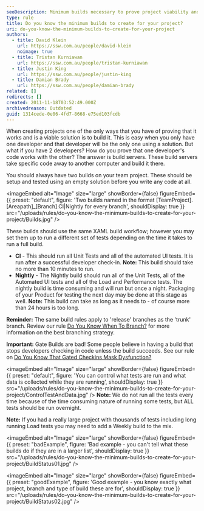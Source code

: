 ```yaml
---
seoDescription: Minimum builds necessary to prove project viability and success include CI and Nightly builds, with CI running unit tests and automated UI tests after successful check-ins, and Nightly building running all tests, including load and performance testing.
type: rule
title: Do you know the minimum builds to create for your project?
uri: do-you-know-the-minimum-builds-to-create-for-your-project
authors:
  - title: David Klein
    url: https://ssw.com.au/people/david-klein
    noimage: true
  - title: Tristan Kurniawan
    url: https://ssw.com.au/people/tristan-kurniawan
  - title: Justin King
    url: https://ssw.com.au/people/justin-king
  - title: Damian Brady
    url: https://ssw.com.au/people/damian-brady
related: []
redirects: []
created: 2011-11-18T03:52:49.000Z
archivedreason: Outdated
guid: 1314cede-0e06-4fd7-8668-e75ed103fcdb
---
```


When creating projects one of the only ways that you have of proving that it works and is a viable solution is to build it. This is easy when you only have one developer and that developer will be the only one using a solution. But what if you have 2 developers? How do you prove that one developer's code works with the other? The answer is build servers. These build servers take specific code away to another computer and build it there.

You should always have two builds on your team project. These should be setup and tested using an empty solution before you write any code at all.

<imageEmbed
  alt="Image"
  size="large"
  showBorder={false}
  figureEmbed={{
    preset: "default",
    figure: 'Two builds named in the format [TeamProject].[Areapath]_[Branch].CI|Nightly for every branch',
    shouldDisplay: true
  }}
  src="/uploads/rules/do-you-know-the-minimum-builds-to-create-for-your-project/Builds.jpg"
/>

These builds should use the same XAML build workflow; however you may set them up to run a different set of tests depending on the time it takes to run a full build.

- **CI** - This should run all Unit Tests and all of the automated UI tests. It is run after a successful developer check-in.
  **Note:** This build should take no more than 10 minutes to run.
- **Nightly** - The Nightly build should run all of the Unit Tests, all of the Automated UI tests and all of the Load and Performance tests. The nightly build is time consuming and will run but once a night. Packaging of your Product for testing the next day may be done at this stage as well.
  **Note:** This build can take as long as it needs to - of course more than 24 hours is too long.

**Reminder:** The same build rules apply to 'release' branches as the 'trunk' branch. Review our rule [Do You Know When To Branch?](/do-you-know-when-to-branch) for more information on the best branching strategy.

**Important:** Gate Builds are bad! Some people believe in having a build that stops developers checking in code unless the build succeeds. See our rule on [Do You Know That Gated Checkins Mask Dysfunction?](/do-you-know-that-gated-checkins-mask-dysfunction)


<imageEmbed
  alt="Image"
  size="large"
  showBorder={false}
  figureEmbed={{
    preset: "default",
    figure: 'You can control what tests are run and what data is collected while they are running',
    shouldDisplay: true
  }}
  src="/uploads/rules/do-you-know-the-minimum-builds-to-create-for-your-project/ControlTestAndData.jpg"
/>
**Note:** We do not run all the tests every time because of the time consuming nature of running some tests, but ALL tests should be run overnight.

**Note:** If you had a really large project with thousands of tests including long running Load tests you may need to add a Weekly build to the mix.

<imageEmbed
  alt="Image"
  size="large"
  showBorder={false}
  figureEmbed={{
    preset: "badExample",
    figure: 'Bad example - you can\'t tell what these builds do if they are in a larger list',
    shouldDisplay: true
  }}
  src="/uploads/rules/do-you-know-the-minimum-builds-to-create-for-your-project/BuildStatus01.jpg"
/>

<imageEmbed
  alt="Image"
  size="large"
  showBorder={false}
  figureEmbed={{
    preset: "goodExample",
    figure: 'Good example - you know exactly what project, branch and type of build these are for',
    shouldDisplay: true
  }}
  src="/uploads/rules/do-you-know-the-minimum-builds-to-create-for-your-project/BuildStatus02.jpg"
/>